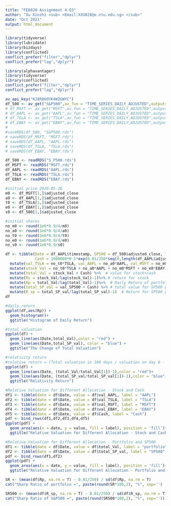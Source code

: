 ```yaml
---
title: "FE8828 Assignment 4-Q3"
author: "Xu Xinzhi <sub> <Email:XXU026@e.ntu.edu.sg> </sub>"
date: "Oct 2021"
output: html_document
---
```


```r
library(tidyverse)
library(lubridate)
library(bizdays)
library(conflicted)
conflict_prefer("filter","dplyr")
conflict_prefer("lag","dplyr")
```

```r
library(alphavantager)
library(tidyverse)
library(conflicted)
conflict_prefer("filter","dplyr")
conflict_prefer("lag","dplyr")

av_api_key("KJ8R86OYK4WZGWYC")
df_500 <- av_get("S&P500",av_fun = "TIME_SERIES_DAILY_ADJUSTED",outputsize="compact")
# df_MSFT <- av_get("MSFT",av_fun = "TIME_SERIES_DAILY_ADJUSTED",outputsize="compact")
# df_AAPL <- av_get("AAPL",av_fun = "TIME_SERIES_DAILY_ADJUSTED",outputsize="compact")
# df_TSLA <- av_get("TSLA",av_fun = "TIME_SERIES_DAILY_ADJUSTED",outputsize="compact")
# df_EBAY <- av_get("EBAY",av_fun = "TIME_SERIES_DAILY_ADJUSTED",outputsize="compact")
# 
#saveRDS(df_500, "S&P500.rds") 
# saveRDS(df_MSFT, "MSFT.rds")
# saveRDS(df_AAPL, "AAPL.rds") 
# saveRDS(df_TSLA, "TSLA.rds") 
# saveRDS(df_EBAY, "EBAY.rds") 

df_500 <- readRDS("S_P500.rds")
df_MSFT <- readRDS("MSFT.rds")
df_AAPL <- readRDS("AAPL.rds")
df_TSLA <- readRDS("TSLA.rds")
df_EBAY <- readRDS("EBAY.rds")

#initial price 2020-05-20
m0 <- df_MSFT[1,]$adjusted_close
a0 <- df_AAPL[1,]$adjusted_close
t0 <- df_TSLA[1,]$adjusted_close
e0 <- df_EBAY[1,]$adjusted_close
s0 <- df_500[1,]$adjusted_close

#initial shares
no_m0 <- round(1e6*0.9/4/m0)
no_a0 <- round(1e6*0.9/4/a0)
no_t0 <- round(1e6*0.9/4/t0)
no_e0 <- round(1e6*0.9/4/e0)
no_s0 <- round(1e6*0.9/s0)
```

```r
df <- tibble(Date = df_AAPL$timestamp, SP500 = df_500$adjusted_close, TSLA = df_TSLA$adjusted_close, AAPL = df_AAPL$adjusted_close, MSFT = df_MSFT$adjusted_close, EBAY = df_EBAY$adjusted_close,
             Cash = 1000000*0.1*exp(0.01/250*seq(0,length(df_AAPL$adjusted_close)-1))) %>%
  mutate(val_TSLA = no_t0*TSLA, val_AAPL = no_a0*AAPL, val_MSFT = no_m0*MSFT, val_EBAY = no_e0*EBAY, val_SP500 = no_s0*SP500) %>%
  mutate(stock_Val = no_t0*TSLA + no_a0*AAPL + no_m0*MSFT + no_e0*EBAY)%>%  # Value for Stock
  mutate(total_Val = stock_Val + Cash) %>%  # value for stock+cash
  mutate(Rs = stock_Val/lag(stock_Val)-1)%>% # return for stock
  mutate(Rp = total_Val/lag(total_Val)-1)%>%  # Daily Return of portfolio
  mutate(total_SP_val = val_SP500 + Cash) %>% # total value for SP500 portfolio
  mutate(R_sp = total_SP_val/lag(total_SP_val)-1)  # Return for SP500 portfolio
df

#daily return
ggplot(df,aes(Rp)) + 
  geom_histogram()+
  ggtitle("Histogram of Daily Return")

#total valuation
ggplot(df) +
  geom_line(aes(Date,total_Val),color = "red") +
  geom_line(aes(Date,total_SP_val), color = "blue") +
  ggtitle("The Change of Total Valuation") 

#relativity return
#relative return = (Total valuation in 100 days / valuation on day 0 - 1).
ggplot(df) +
  geom_line(aes(Date, (total_Val/total_Val[1])-1),color = "red")+
  geom_line(aes(Date, (total_SP_val/total_SP_val[1])-1),color = "blue")+
  ggtitle("Relativity Return") 

```
```r
#Relative Valuation for Different Allocation - Stock and Cash
df1 <- tibble(date = df$Date, value = df$val_AAPL, label = "AAPL")
df2 <- tibble(date = df$Date, value = df$val_TSLA, label = "TSLA")
df3 <- tibble(date = df$Date, value = df$val_MSFT, label = "MSFT")
df4 <- tibble(date = df$Date, value = df$val_EBAY, label = "EBAY")
df5 <- tibble(date = df$Date, value = df$Cash, label = "Cash")
pdf <- bind_rows(df1,df2,df3,df4,df5) 
ggplot(pdf) + 
  geom_area(aes(x = date, y = value, fill = label), position = 'fill')+
  ggtitle("Relative Valuation for Different Allocation - Stock and Cash")
```


```r
#Relative Valuation for Different Allocation - Portfolio and SP500
df1 <- tibble(date = df$Date, value = df$total_Val, label = "portfolio")
df2 <- tibble(date = df$Date, value = df$total_SP_val, label = "SP500")
pdf <- bind_rows(df1,df2) 
ggplot(pdf) + 
  geom_area(aes(x = date, y = value, fill = label), position = 'fill')+
  ggtitle("Relative Valuation for Different Allocation - Portfolio and SP500")

```

```r
SR <- (mean(df$Rp, na.rm = T) - 0.01/250) / sd(df$Rp, na.rm = T)
cat("Sharp Ratio of portfolio =", paste(round(SR*100,2), "%", sep='') ,"\n")

SR500 <- (mean(df$R_sp, na.rm = T) - 0.01/250) / sd(df$R_sp, na.rm = T)
cat("Sharp Ratio of S&P500 =", paste(round(SR500*100,2), "%", sep=''))
```



